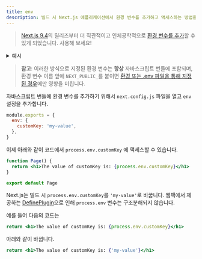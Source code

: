 ```yaml
---
title: env
description: 빌드 시 Next.js 애플리케이션에서 환경 변수를 추가하고 액세스하는 방법을 알아보세요.
---
```


> [Next.js 9.4](https://nextjs.org/blog/next-9-4)의 릴리즈부터 더 직관적이고 인체공학적으로 [환경 변수를 추가](/docs/pages/building-your-application/configuring/environment-variables)할 수 있게 되었습니다. 사용해 보세요!

<details>
  <summary>예시</summary>

- [With env](https://github.com/vercel/next.js/tree/canary/examples/with-env-from-next-config-js)

</details>

> **참고**: 이러한 방식으로 지정된 환경 변수는 **항상** 자바스크립트 번들에 포함되며, 환경 변수 이름 앞에 `NEXT_PUBLIC_`를 붙이면 [환경 또는 .env 파일을 통해 지정된 경우](/docs/pages/building-your-application/configuring/environment-variables)에만 영향을 미칩니다.

자바스크립트 번들에 환경 변수를 추가하기 위해서 `next.config.js` 파일을 열고  `env` 설정을 추가합니다. 

```js filename="next.config.js"
module.exports = {
  env: {
    customKey: 'my-value',
  },
}
```

이제 아래와 같이 코드에서 `process.env.customKey` 에 액세스할 수 있습니다. 

```jsx
function Page() {
  return <h1>The value of customKey is: {process.env.customKey}</h1>
}

export default Page
```

Next.js는 빌드 시 `process.env.customKey`를 `'my-value'`로 바꿉니다. 웹팩에서 제공하는 [DefinePlugin](https://webpack.kr/plugins/define-plugin/)으로 인해 `process.env` 변수는 구조분해되지 않습니다.

예를 들어 다음의 코드는

```jsx
return <h1>The value of customKey is: {process.env.customKey}</h1>
```

아래와 같이 바뀝니다.

```jsx
return <h1>The value of customKey is: {'my-value'}</h1>
```
